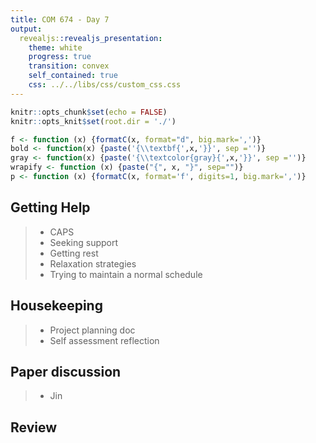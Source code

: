 ```yaml
---
title: COM 674 - Day 7
output: 
  revealjs::revealjs_presentation:
    theme: white
    progress: true
    transition: convex
    self_contained: true
    css: ../../libs/css/custom_css.css
---
```


```r
knitr::opts_chunk$set(echo = FALSE)
knitr::opts_knit$set(root.dir = './')

f <- function (x) {formatC(x, format="d", big.mark=',')}
bold <- function(x) {paste('{\\textbf{',x,'}}', sep ='')}
gray <- function(x) {paste('{\\textcolor{gray}{',x,'}}', sep ='')}
wrapify <- function (x) {paste("{", x, "}", sep="")}
p <- function (x) {formatC(x, format='f', digits=1, big.mark=',')}
```

<!-- # Dad Joke

A thief stole my anti-depressant medication.

<span class='fragment'>
I hope he's happy!
</span>

-->

## Getting Help

> - CAPS
> - Seeking support
> - Getting rest
> - Relaxation strategies
> - Trying to maintain a normal schedule


## Housekeeping

> - Project planning doc
> - Self assessment reflection

## Paper discussion

> - Jin


## Review
